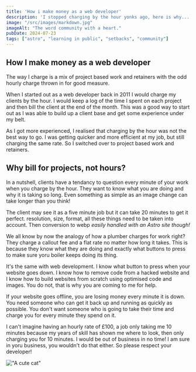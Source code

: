 ```yaml
---
title: 'How i make money as a web developer'
description: 'I stopped charging by the hour yonks ago, here is why...'
image: "/src/images/markdown.jpg"
imageAlt: "The word community with a heart."
pubDate: 2024-07-23
tags: ["astro", "learning in public", "setbacks", "community"]
---
```


## How I make money as a web developer

The way I charge is a mix of project based work and retainers with the odd hourly charge thrown in for good measure.

When I started out as a web developer back in 2011 I would charge my clients by the hour. I would keep a log of the time I spent on each project and then bill the client at the end of the month. This was a good way to start out as I was able to build up a client base and get some experience under my belt.

As I got more experienced, I realised that charging by the hour was not the best way to go. I was getting quicker and more efficient at my job, but still charging the same rate. So I switched over to project based work and retainers.

## Why bill for projects, not hours?

In a nutshell, clients have a tendancy to question every minute of your work when you charge by the hour. They want to know what you are doing and why it is taking so long. Even something as simple as an image change can take longer than you think! 

The client may see it as a five minute job but it can take 20 minutes to get it perfect. resolution, size, format, all these things need to be taken into account. Then conversion to webp *easily handled with an Astro site though!*

We all know by now the analogy of how a plumber charges for work right? They charge a callout fee and a flat rate no matter how long it takes. This is because they know what they are doing and exactly what buttons to press to make sure yoru boiler keeps doing its thing.

It's the same with web development. I know what button to press when your website goes down. I know how to remove code from a hacked website and I know how to build websites from scratch using optimised code and images. You do not, that is why you are coming to me for help. 

If your website goes offline, you are losing money every minute it is down. You need someone who can get it back up and running as quickly as possible. You don't want someone who is going to take their time and charge you for every minute they spend on it.

I can't imagine having an hourly rate of £100, a job only taking me 10 minutes because my years of skill has shown me where to look, then only charging you for 10 minutes. I would be out of business in no time! I am sure in yoru business, you wouldn't do that either. So please respect your developer!


!["A cute cat"](../../images/question.jpg "A close-up photo of a cat")





